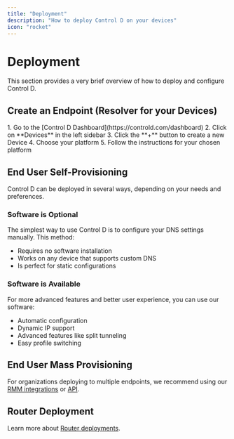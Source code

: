 ```yaml
---
title: "Deployment"
description: "How to deploy Control D on your devices"
icon: "rocket"
---
```


# Deployment

This section provides a very brief overview of how to deploy and configure Control D.

## Create an Endpoint (Resolver for your Devices)

<Steps>
1. Go to the [Control D Dashboard](https://controld.com/dashboard)
2. Click on **Devices** in the left sidebar
3. Click the **+** button to create a new Device
4. Choose your platform
5. Follow the instructions for your chosen platform
</Steps>

## End User Self-Provisioning

Control D can be deployed in several ways, depending on your needs and preferences.

### Software is Optional

The simplest way to use Control D is to configure your DNS settings manually. This method:
- Requires no software installation
- Works on any device that supports custom DNS
- Is perfect for static configurations

### Software is Available

For more advanced features and better user experience, you can use our software:
- Automatic configuration
- Dynamic IP support
- Advanced features like split tunneling
- Easy profile switching

## End User Mass Provisioning

For organizations deploying to multiple endpoints, we recommend using our [RMM integrations](/docs/rmm-integrations) or [API](/docs/api-reference).

## Router Deployment

Learn more about [Router deployments](/docs/routers-platform).